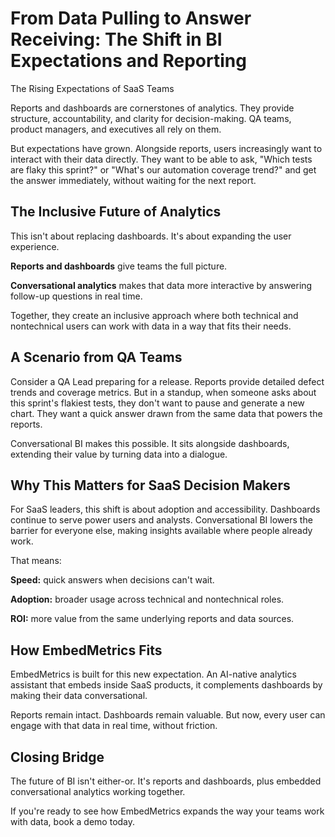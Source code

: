 # From Data Pulling to Answer Receiving: The Shift in BI Expectations and Reporting

The Rising Expectations of SaaS Teams

Reports and dashboards are cornerstones of analytics. They provide structure, accountability, and clarity for decision-making. QA teams, product managers, and executives all rely on them.

But expectations have grown. Alongside reports, users increasingly want to interact with their data directly. They want to be able to ask, "Which tests are flaky this sprint?" or "What's our automation coverage trend?" and get the answer immediately, without waiting for the next report.

## The Inclusive Future of Analytics

This isn't about replacing dashboards. It's about expanding the user experience.

**Reports and dashboards** give teams the full picture.

**Conversational analytics** makes that data more interactive by answering follow-up questions in real time.

Together, they create an inclusive approach where both technical and nontechnical users can work with data in a way that fits their needs.

## A Scenario from QA Teams

Consider a QA Lead preparing for a release. Reports provide detailed defect trends and coverage metrics. But in a standup, when someone asks about this sprint's flakiest tests, they don't want to pause and generate a new chart. They want a quick answer drawn from the same data that powers the reports.

Conversational BI makes this possible. It sits alongside dashboards, extending their value by turning data into a dialogue.

## Why This Matters for SaaS Decision Makers

For SaaS leaders, this shift is about adoption and accessibility. Dashboards continue to serve power users and analysts. Conversational BI lowers the barrier for everyone else, making insights available where people already work.

That means:

**Speed:** quick answers when decisions can't wait.

**Adoption:** broader usage across technical and nontechnical roles.

**ROI:** more value from the same underlying reports and data sources.

## How EmbedMetrics Fits

EmbedMetrics is built for this new expectation. An AI-native analytics assistant that embeds inside SaaS products, it complements dashboards by making their data conversational.

Reports remain intact. Dashboards remain valuable. But now, every user can engage with that data in real time, without friction.

## Closing Bridge

The future of BI isn't either-or. It's reports and dashboards, plus embedded conversational analytics working together.

If you're ready to see how EmbedMetrics expands the way your teams work with data, <BookDemoLink>book a demo</BookDemoLink> today.
